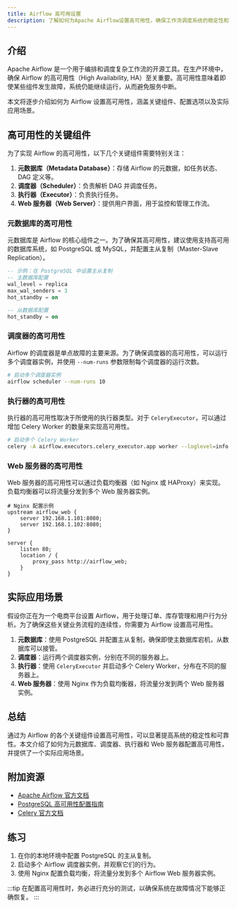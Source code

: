 ```yaml
---
title: Airflow 高可用设置
description: 了解如何为Apache Airflow设置高可用性，确保工作流调度系统的稳定性和可靠性。
---
```


## 介绍

Apache Airflow 是一个用于编排和调度复杂工作流的开源工具。在生产环境中，确保 Airflow 的高可用性（High Availability, HA）至关重要。高可用性意味着即使某些组件发生故障，系统仍能继续运行，从而避免服务中断。

本文将逐步介绍如何为 Airflow 设置高可用性，涵盖关键组件、配置选项以及实际应用场景。

## 高可用性的关键组件

为了实现 Airflow 的高可用性，以下几个关键组件需要特别关注：

1. **元数据库（Metadata Database）**：存储 Airflow 的元数据，如任务状态、DAG 定义等。
2. **调度器（Scheduler）**：负责解析 DAG 并调度任务。
3. **执行器（Executor）**：负责执行任务。
4. **Web 服务器（Web Server）**：提供用户界面，用于监控和管理工作流。

### 元数据库的高可用性

元数据库是 Airflow 的核心组件之一。为了确保其高可用性，建议使用支持高可用的数据库系统，如 PostgreSQL 或 MySQL，并配置主从复制（Master-Slave Replication）。

```sql
-- 示例：在 PostgreSQL 中设置主从复制
-- 主数据库配置
wal_level = replica
max_wal_senders = 3
hot_standby = on

-- 从数据库配置
hot_standby = on
```

### 调度器的高可用性

Airflow 的调度器是单点故障的主要来源。为了确保调度器的高可用性，可以运行多个调度器实例，并使用 `--num-runs` 参数限制每个调度器的运行次数。

```bash
# 启动多个调度器实例
airflow scheduler --num-runs 10
```

### 执行器的高可用性

执行器的高可用性取决于所使用的执行器类型。对于 `CeleryExecutor`，可以通过增加 Celery Worker 的数量来实现高可用性。

```bash
# 启动多个 Celery Worker
celery -A airflow.executors.celery_executor.app worker --loglevel=info --concurrency=4
```

### Web 服务器的高可用性

Web 服务器的高可用性可以通过负载均衡器（如 Nginx 或 HAProxy）来实现。负载均衡器可以将流量分发到多个 Web 服务器实例。

```nginx
# Nginx 配置示例
upstream airflow_web {
    server 192.168.1.101:8080;
    server 192.168.1.102:8080;
}

server {
    listen 80;
    location / {
        proxy_pass http://airflow_web;
    }
}
```

## 实际应用场景

假设你正在为一个电商平台设置 Airflow，用于处理订单、库存管理和用户行为分析。为了确保这些关键业务流程的连续性，你需要为 Airflow 设置高可用性。

1. **元数据库**：使用 PostgreSQL 并配置主从复制，确保即使主数据库宕机，从数据库可以接管。
2. **调度器**：运行两个调度器实例，分别在不同的服务器上。
3. **执行器**：使用 `CeleryExecutor` 并启动多个 Celery Worker，分布在不同的服务器上。
4. **Web 服务器**：使用 Nginx 作为负载均衡器，将流量分发到两个 Web 服务器实例。

## 总结

通过为 Airflow 的各个关键组件设置高可用性，可以显著提高系统的稳定性和可靠性。本文介绍了如何为元数据库、调度器、执行器和 Web 服务器配置高可用性，并提供了一个实际应用场景。

## 附加资源

- [Apache Airflow 官方文档](https://airflow.apache.org/docs/)
- [PostgreSQL 高可用性配置指南](https://www.postgresql.org/docs/current/high-availability.html)
- [Celery 官方文档](https://docs.celeryproject.org/en/stable/)

## 练习

1. 在你的本地环境中配置 PostgreSQL 的主从复制。
2. 启动多个 Airflow 调度器实例，并观察它们的行为。
3. 使用 Nginx 配置负载均衡，将流量分发到多个 Airflow Web 服务器实例。

:::tip
在配置高可用性时，务必进行充分的测试，以确保系统在故障情况下能够正确恢复。
:::